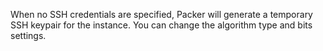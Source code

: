 <!-- Code generated from the comments of the SSHTemporaryKeyPair struct in communicator/config.go; DO NOT EDIT MANUALLY -->

When no SSH credentials are specified, Packer will generate a temporary SSH
keypair for the instance. You can change the algorithm type and bits
settings.
